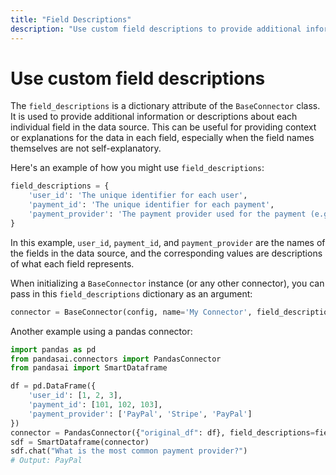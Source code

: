 ```yaml
---
title: "Field Descriptions"
description: "Use custom field descriptions to provide additional information about each field in the data source."
---
```


# Use custom field descriptions

The `field_descriptions` is a dictionary attribute of the `BaseConnector` class. It is used to provide additional information or descriptions about each individual field in the data source. This can be useful for providing context or explanations for the data in each field, especially when the field names themselves are not self-explanatory.

Here's an example of how you might use `field_descriptions`:

```python
field_descriptions = {
    'user_id': 'The unique identifier for each user',
    'payment_id': 'The unique identifier for each payment',
    'payment_provider': 'The payment provider used for the payment (e.g. PayPal, Stripe, etc.)'
}
```

In this example, `user_id`, `payment_id`, and `payment_provider` are the names of the fields in the data source, and the corresponding values are descriptions of what each field represents.

When initializing a `BaseConnector` instance (or any other connector), you can pass in this `field_descriptions` dictionary as an argument:

```python
connector = BaseConnector(config, name='My Connector', field_descriptions=field_descriptions)
```

Another example using a pandas connector:

```python
import pandas as pd
from pandasai.connectors import PandasConnector
from pandasai import SmartDataframe

df = pd.DataFrame({
    'user_id': [1, 2, 3],
    'payment_id': [101, 102, 103],
    'payment_provider': ['PayPal', 'Stripe', 'PayPal']
})
connector = PandasConnector({"original_df": df}, field_descriptions=field_descriptions)
sdf = SmartDataframe(connector)
sdf.chat("What is the most common payment provider?")
# Output: PayPal
```

